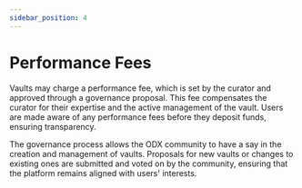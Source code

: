 ```yaml
---
sidebar_position: 4
---
```


# Performance Fees

Vaults may charge a performance fee, which is set by the curator and approved through a governance proposal. This fee compensates the curator for their expertise and the active management of the vault. Users are made aware of any performance fees before they deposit funds, ensuring transparency.

The governance process allows the ODX community to have a say in the creation and management of vaults. Proposals for new vaults or changes to existing ones are submitted and voted on by the community, ensuring that the platform remains aligned with users' interests.
